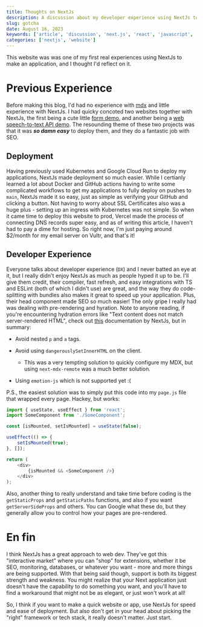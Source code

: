 ```yaml
---
title: Thoughts on NextJs
description: A discussion about my developer experience using NextJs to make this website.
slug: gotcha
date: August 16, 2023
keywords: ['article', 'discussion', 'next.js', 'react', 'javascript', 'typescript', 'web development', 'web developer', 'developer experience', 'dx', 'framework', 'frontend', 'frontend development', 'frontend developer', 'frontend engineer', 'frontend engineering', 'frontend web development', 'frontend web developer', 'frontend web engineer', 'frontend web engineering', 'frontend']
categories: ['nextjs', 'website']
---
```


This website was was one of my first real experiences using NextJs to make an application, and I thought I'd reflect on it. 

# Previous Experience

Before making this blog, I'd had no experience with [mdx](https://mdxjs.com/) and little experience with NextJs. I had quicky concoted two websites together with NextJs, 
the first being a cute little [form demo](https://nextjs-form-ochre.vercel.app/form/Intro), and another being a [web speech-to-text API demo](https://text-to-speech-demo-21c32so4f-charliemeyer2000.vercel.app/). 
The resounding theme of these two projects was that it was **_so damn easy_** to deploy them, and they do a fantastic job with SEO. 

## Deployment

Having previously used Kubernetes and Google Cloud Run to deploy my applications, NextJs made deployment so much easier. While I certianly learned a lot about Docker
and GitHub actions having to write some complicated workflows to get my applications to fully deploy on pushes to `main`, NextJs made it so easy, 
just as simple as verifying your GitHub and clicking a button. Not having to worry about SSL Certificates also was a huge plus - setting up an ingress with Kubernetes
was not simple. So when it came time to deploy this website to prod, Vercel made the process of connecting DNS records super easy, and as of writing this article, 
I haven't had to pay a dime for hosting. So right now, I'm just paying around $2/month for my email server on Vultr, and that's it! 

## Developer Experience

Everyone talks about developer experience (`DX`) and I never batted an eye at it, but I really didn't enjoy NextJs as much as people hyped it up to be. 
I'll give them credit, their compiler, fast refresh, and easy integrations with TS and ESLint (both of which I didn't use) are great, and the way they do code-splitting with bundles
also makes it great to speed up your application. Plus, their head component made SEO so much easier! The only gripe I really had was dealing with pre-rendering and hyration. Note to anyone reading, if you're encountering hydration errors
like "Text content does not match server-rendered HTML", check out [this](https://nextjs.org/docs/messages/react-hydration-error) documentation by NextJs, but in summary:

* Avoid nested `p` and `a` tags.

* Avoid using `dangerouslySetInnerHTML` on the client.
    * This was a very tempting solution to quickly configure my MDX, but using `next-mdx-remote` was a much better solution.

* Using `emotion-js` which is not supported yet :(

P.S., the easiest solution was to simply put this code into my `page.js` file that wrapped every page. Hackey, but works:

```javascript
import { useState, useEffect } from 'react';
import SomeComponent from './SomeComponent';

const [isMounted, setIsMounted] = useState(false);

useEffect(() => {
    setIsMounted(true);
}, []);

return (
    <div>
        {isMounted && <SomeComponent />}
    </div>
);
```

Also, another thing to really understand and take time before coding is the `getStaticProps` and `getStaticPaths` functions, and 
also if you want `getServerSideProps` and others. You can Google what these do, but they generally allow you to control how your pages are pre-rendered. 

# En fin

I think NextJs has a great approach to web dev. They've got this "interactive market" where you can "shop" for extensions, whether it be SEO, monitoring, databases, or whatever you want - more and more things are being supported.
With that being said though, support is both its biggest strength and weakness. You might realize that your Next application just doesn't have the capability to do something you want, and you'll have to find a workaround that might not be as elegant, or just won't work at all!

So, I think if you want to make a quick website or app, use NextJs for speed and ease of deployment. But also don't get in your head about picking the "right" framework or tech stack, it really doesn't matter. Just start. 



